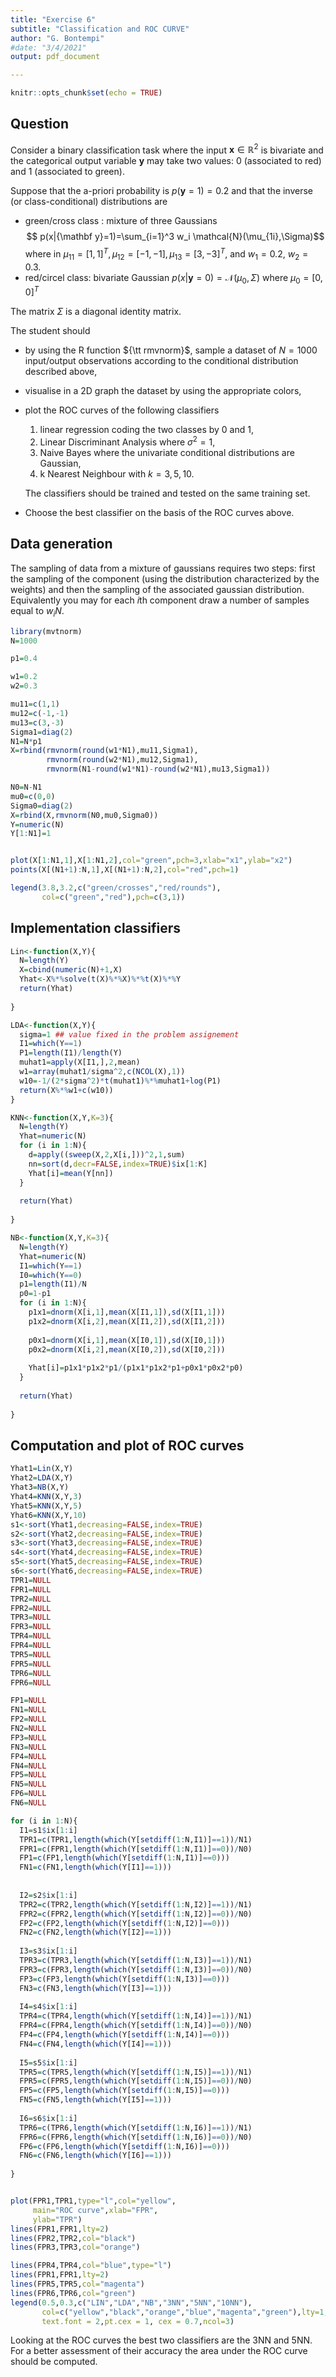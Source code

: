 ```yaml
---
title: "Exercise 6"
subtitle: "Classification and ROC CURVE"
author: "G. Bontempi"
#date: "3/4/2021"
output: pdf_document

---
```


```r
knitr::opts_chunk$set(echo = TRUE)
```

## Question
Consider a binary classification task where the input ${\mathbf x} \in {\mathbb R}^2$ is bivariate and the categorical output variable ${\mathbf y}$  may take
two values: $0$ (associated to red) and $1$ (associated to green).

Suppose that the a-priori probability is 
$p({\mathbf y}=1)=0.2$ and that the inverse (or class-conditional) distributions
are 

* green/cross class : mixture of three Gaussians 
$$ p(x|{\mathbf y}=1)=\sum_{i=1}^3 w_i \mathcal{N}(\mu_{1i},\Sigma)$$
where in $\mu_{11}=[1,1]^T, \mu_{12}=[-1,-1], \mu_{13}=[3,-3]^T$, 
and $w_1=0.2$, $w_2=0.3$.
* red/circel class: bivariate Gaussian
$p(x | {\mathbf y}=0)={\mathcal N}(\mu_0,\Sigma)$
where $\mu_0=[0,0]^T$

The matrix $\Sigma$ is a  diagonal identity matrix.

The student should

* by using the R function ${\tt rmvnorm}$, sample a dataset of $N=1000$ input/output observations according to the conditional distribution described above,
* visualise in a 2D graph the dataset by using the appropriate colors,
* plot the ROC curves of the following classifiers

  1. linear regression coding the two classes by 0 and 1,
  2. Linear Discriminant Analysis where $\sigma^2=1$,
  3. Naive Bayes where the univariate conditional distributions are Gaussian,
  4. k Nearest Neighbour with $k=3,5,10$.

  The classifiers should be trained and tested on the same training set.

* Choose the best classifier on the basis of the ROC curves above.

\newpage

## Data generation

The sampling of data from a mixture of gaussians requires two steps: 
first the sampling of the component (using the distribution characterized
by the weights) and then the sampling of the associated gaussian distribution.
Equivalently you may for each $i$th component draw a number of samples
equal to $w_i N$.

```r
library(mvtnorm)
N=1000

p1=0.4

w1=0.2
w2=0.3

mu11=c(1,1)
mu12=c(-1,-1)
mu13=c(3,-3)
Sigma1=diag(2)
N1=N*p1
X=rbind(rmvnorm(round(w1*N1),mu11,Sigma1), 
        rmvnorm(round(w2*N1),mu12,Sigma1),
        rmvnorm(N1-round(w1*N1)-round(w2*N1),mu13,Sigma1))

N0=N-N1
mu0=c(0,0)
Sigma0=diag(2)
X=rbind(X,rmvnorm(N0,mu0,Sigma0))
Y=numeric(N)
Y[1:N1]=1


plot(X[1:N1,1],X[1:N1,2],col="green",pch=3,xlab="x1",ylab="x2")
points(X[(N1+1):N,1],X[(N1+1):N,2],col="red",pch=1)

legend(3.8,3.2,c("green/crosses","red/rounds"),
       col=c("green","red"),pch=c(3,1))


```


## Implementation classifiers


```r



Lin<-function(X,Y){
  N=length(Y)
  X=cbind(numeric(N)+1,X)
  Yhat<-X%*%solve(t(X)%*%X)%*%t(X)%*%Y
  return(Yhat)
  
}

LDA<-function(X,Y){
  sigma=1 ## value fixed in the problem assignement
  I1=which(Y==1)
  P1=length(I1)/length(Y)
  muhat1=apply(X[I1,],2,mean)
  w1=array(muhat1/sigma^2,c(NCOL(X),1))
  w10=-1/(2*sigma^2)*t(muhat1)%*%muhat1+log(P1)
  return(X%*%w1+c(w10))
} 

KNN<-function(X,Y,K=3){
  N=length(Y)
  Yhat=numeric(N)
  for (i in 1:N){
    d=apply((sweep(X,2,X[i,]))^2,1,sum)
    nn=sort(d,decr=FALSE,index=TRUE)$ix[1:K]
    Yhat[i]=mean(Y[nn])
  }
  
  return(Yhat)
  
}

NB<-function(X,Y,K=3){
  N=length(Y)
  Yhat=numeric(N)
  I1=which(Y==1)
  I0=which(Y==0)
  p1=length(I1)/N
  p0=1-p1
  for (i in 1:N){
    p1x1=dnorm(X[i,1],mean(X[I1,1]),sd(X[I1,1]))
    p1x2=dnorm(X[i,2],mean(X[I1,2]),sd(X[I1,2]))
    
    p0x1=dnorm(X[i,1],mean(X[I0,1]),sd(X[I0,1]))
    p0x2=dnorm(X[i,2],mean(X[I0,2]),sd(X[I0,2]))
    
    Yhat[i]=p1x1*p1x2*p1/(p1x1*p1x2*p1+p0x1*p0x2*p0)
  }
  
  return(Yhat)
  
}
```


## Computation and plot of ROC curves

```r
Yhat1=Lin(X,Y)
Yhat2=LDA(X,Y)
Yhat3=NB(X,Y)
Yhat4=KNN(X,Y,3)
Yhat5=KNN(X,Y,5)
Yhat6=KNN(X,Y,10)
s1<-sort(Yhat1,decreasing=FALSE,index=TRUE)
s2<-sort(Yhat2,decreasing=FALSE,index=TRUE)
s3<-sort(Yhat3,decreasing=FALSE,index=TRUE)
s4<-sort(Yhat4,decreasing=FALSE,index=TRUE)
s5<-sort(Yhat5,decreasing=FALSE,index=TRUE)
s6<-sort(Yhat6,decreasing=FALSE,index=TRUE)
TPR1=NULL
FPR1=NULL
TPR2=NULL
FPR2=NULL
TPR3=NULL
FPR3=NULL
TPR4=NULL
FPR4=NULL
TPR5=NULL
FPR5=NULL
TPR6=NULL
FPR6=NULL

FP1=NULL
FN1=NULL
FP2=NULL
FN2=NULL
FP3=NULL
FN3=NULL
FP4=NULL
FN4=NULL
FP5=NULL
FN5=NULL
FP6=NULL
FN6=NULL

for (i in 1:N){
  I1=s1$ix[1:i]
  TPR1=c(TPR1,length(which(Y[setdiff(1:N,I1)]==1))/N1)
  FPR1=c(FPR1,length(which(Y[setdiff(1:N,I1)]==0))/N0)
  FP1=c(FP1,length(which(Y[setdiff(1:N,I1)]==0)))
  FN1=c(FN1,length(which(Y[I1]==1)))
  
  
  I2=s2$ix[1:i]
  TPR2=c(TPR2,length(which(Y[setdiff(1:N,I2)]==1))/N1)
  FPR2=c(FPR2,length(which(Y[setdiff(1:N,I2)]==0))/N0)
  FP2=c(FP2,length(which(Y[setdiff(1:N,I2)]==0)))
  FN2=c(FN2,length(which(Y[I2]==1)))
  
  I3=s3$ix[1:i]
  TPR3=c(TPR3,length(which(Y[setdiff(1:N,I3)]==1))/N1)
  FPR3=c(FPR3,length(which(Y[setdiff(1:N,I3)]==0))/N0)
  FP3=c(FP3,length(which(Y[setdiff(1:N,I3)]==0)))
  FN3=c(FN3,length(which(Y[I3]==1)))
  
  I4=s4$ix[1:i]
  TPR4=c(TPR4,length(which(Y[setdiff(1:N,I4)]==1))/N1)
  FPR4=c(FPR4,length(which(Y[setdiff(1:N,I4)]==0))/N0)
  FP4=c(FP4,length(which(Y[setdiff(1:N,I4)]==0)))
  FN4=c(FN4,length(which(Y[I4]==1)))
  
  I5=s5$ix[1:i]
  TPR5=c(TPR5,length(which(Y[setdiff(1:N,I5)]==1))/N1)
  FPR5=c(FPR5,length(which(Y[setdiff(1:N,I5)]==0))/N0)
  FP5=c(FP5,length(which(Y[setdiff(1:N,I5)]==0)))
  FN5=c(FN5,length(which(Y[I5]==1)))
  
  I6=s6$ix[1:i]
  TPR6=c(TPR6,length(which(Y[setdiff(1:N,I6)]==1))/N1)
  FPR6=c(FPR6,length(which(Y[setdiff(1:N,I6)]==0))/N0)
  FP6=c(FP6,length(which(Y[setdiff(1:N,I6)]==0)))
  FN6=c(FN6,length(which(Y[I6]==1)))
  
}


plot(FPR1,TPR1,type="l",col="yellow",
     main="ROC curve",xlab="FPR",
     ylab="TPR")
lines(FPR1,FPR1,lty=2)
lines(FPR2,TPR2,col="black")
lines(FPR3,TPR3,col="orange")

lines(FPR4,TPR4,col="blue",type="l")
lines(FPR1,FPR1,lty=2)
lines(FPR5,TPR5,col="magenta")
lines(FPR6,TPR6,col="green")
legend(0.5,0.3,c("LIN","LDA","NB","3NN","5NN","10NN"),
       col=c("yellow","black","orange","blue","magenta","green"),lty=1,
       text.font = 2,pt.cex = 1, cex = 0.7,ncol=3)


```

Looking at the ROC curves the best two classifiers are the 3NN and 5NN.
For a better assessment of their accuracy the area under the ROC curve should be computed.
